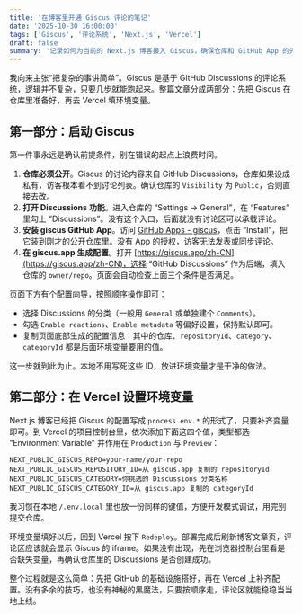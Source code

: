 ```yaml
---
title: '在博客里开通 Giscus 评论的笔记'
date: '2025-10-30 16:00:00'
tags: ['Giscus', '评论系统', 'Next.js', 'Vercel']
draft: false
summary: '记录如何为当前的 Next.js 博客接入 Giscus，确保仓库和 GitHub App 的先决条件满足，并在 Vercel 上配置评论需要的环境变量。'
---
```


我向来主张“把复杂的事讲简单”。Giscus 是基于 GitHub Discussions 的评论系统，逻辑并不复杂，只要几步就能跑起来。整篇文章分成两部分：先把 Giscus 在仓库里准备好，再去 Vercel 填环境变量。

## 第一部分：启动 Giscus

第一件事永远是确认前提条件，别在错误的起点上浪费时间。

1. **仓库必须公开**。Giscus 的讨论内容来自 GitHub Discussions，仓库如果设成私有，访客根本看不到讨论列表。确认仓库的 `Visibility` 为 `Public`，否则直接去改。
2. **打开 Discussions 功能**。进入仓库的 “Settings → General”，在 “Features” 里勾上 “Discussions”。没有这个入口，后面就没有讨论区可以承载评论。
3. **安装 giscus GitHub App**。访问 [GitHub Apps - giscus](https://github.com/apps/giscus)，点击 “Install”，把它装到刚才的公开仓库里。没有 App 的授权，访客无法发表或同步评论。
4. **在 giscus.app 生成配置**。打开 [https://giscus.app/zh-CN](https://giscus.app/zh-CN)，选择 “GitHub Discussions” 作为后端，填入仓库的 `owner/repo`。页面会自动检查上面三个条件是否满足。

页面下方有个配置向导，按照顺序操作即可：

- 选择 Discussions 的分类（一般用 `General` 或单独建个 `Comments`）。
- 勾选 `Enable reactions`、`Enable metadata` 等偏好设置，保持默认即可。
- 复制页面底部生成的配置信息：其中的仓库、`repositoryId`、`category`、`categoryId` 都是后面环境变量要用的值。

这一步就到此为止。本地不用写死这些 ID，放进环境变量才是干净的做法。

## 第二部分：在 Vercel 设置环境变量

Next.js 博客已经把 Giscus 的配置写成 `process.env.*` 的形式了，只要补齐变量即可。到 Vercel 的项目控制台里，依次添加下面这四个值，类型都选 “Environment Variable” 并作用在 `Production` 与 `Preview`：

```env
NEXT_PUBLIC_GISCUS_REPO=your-name/your-repo
NEXT_PUBLIC_GISCUS_REPOSITORY_ID=从 giscus.app 复制的 repositoryId
NEXT_PUBLIC_GISCUS_CATEGORY=你挑选的 Discussions 分类名称
NEXT_PUBLIC_GISCUS_CATEGORY_ID=从 giscus.app 复制的 categoryId
```

我习惯在本地 `/.env.local` 里也放一份同样的键值，方便开发模式调试，用完别提交仓库。

环境变量填好以后，回到 Vercel 按下 `Redeploy`。部署完成后刷新博客文章页，评论区应该就会显示 Giscus 的 iframe。如果没有出现，先在浏览器控制台里看是否缺失变量，再确认仓库里的 Discussions 是否创建成功。

整个过程就是这么简单：先把 GitHub 的基础设施搭好，再在 Vercel 上补齐配置。没有多余的技巧，也没有神秘的黑魔法，只要按顺序走，评论区就能稳稳当当地上线。
